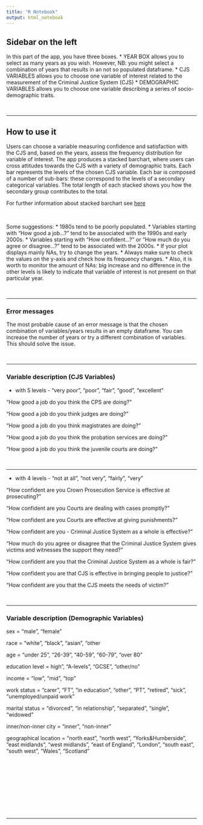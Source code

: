 ```yaml
---
title: "R Notebook"
output: html_notebook
---
```

## Sidebar on the left

In this part of the app, you have three boxes.
* YEAR BOX allows you to select as many years as you wish. However, NB: you might select a combination of years that results in an not so populated dataframe.
* CJS VARIABLES allows you to choose one variable of interest related to the measurement of the Criminal Justice System (CJS)
* DEMOGRAPHIC VARIABLES allows you to choose one variable describing a series of socio-demographic traits.

<p>&nbsp;</p>
________________________________________________________________________________________________________________________________________________________________

## How to use it 

Users can choose a variable measuring confidence and satisfaction with the CJS and, based on the years, assess the frequency distribution for variable of interest. 
The app produces a stacked barchart, where users can cross attitudes towards the CJS with a variety of demographic traits.
Each bar represents the levels of the chosen CJS variable. Each bar is composed of a number of sub-bars: these correspond to the levels of a secondary categorical variables. 
The total length of each stacked shows you how the secondary group contributes to the total.

For further information about stacked barchart see <a href=http://seeingdata.org/taketime/inside-the-chart-stacked-bar-chart/> here </a>

<p>&nbsp;</p>

Some suggestions: 
* 1980s tend to be poorly populated. 
* Variables starting with "How good a job...?" tend to be associated with the 1990s and early 2000s.
* Variables starting with "How confident...?" or "How much do you agree or disagree...?" tend to be associated with the 2000s.
* If your plot displays mainly NAs, try to change the years.
* Always make sure to check the values on the y-axis and check how its frequency changes. 
* Also, it is worth to monitor the amount of NAs: big increase and no difference in the other levels is likely to indicate that variable of interest is not present on that particular year.

<p>&nbsp;</p>
________________________________________________________________________________________________________________________________________________________________

### Error messages

The most probable cause of an error message is that the chosen combination of variables/years results in an empty dataframe. You can increase the number of years or try a different combination of variables. This should solve the issue. 

<p>&nbsp;</p>
________________________________________________________________________________________________________________________________________________________________

### Variable description (CJS Variables)

* with 5 levels - "very poor", "poor", "fair", "good", "excellent"

"How good a job do you think the CPS are doing?" 

"How good a job do you think judges are doing?" 

"How good a job do you think magistrates are doing?" 

"How good a job do you think the probation services are doing?"

"How good a job do you think the juvenile courts are doing?"

<p>&nbsp;</p>
________________________________________________________________________________________________________________________________________________________________

* with 4 levels - "not at all", "not very", "fairly", "very"

"How confident are you Crown Prosecution Service is effective at prosecuting?"

"How confident are you Courts are dealing with cases promptly?"

"How confident are you Courts are effective at giving punishments?"

"How confident are you - Criminal Justice System as a whole is effective?"

"How much do you agree or disagree that the Criminal Justice System gives victims and witnesses the support they need?"

"How confident are you that the Criminal Justice System as a whole is fair?"

"How confident you are that CJS is effective in bringing people to justice?"

"How confident are you that the CJS meets the needs of victim?"

<p>&nbsp;</p>
________________________________________________________________________________________________________________________________________________________________

### Variable description (Demographic Variables)

sex = "male", "female"

race = "white", "black", "asian", "other

age = "under 25", "26-39", "40-59", "60-79", "over 80"

education level = high", "A-levels", "GCSE", "other/no"

income = "low", "mid", "top"

work status = "carer", "FT", "in education", "other", "PT", "retired", "sick", "unemployed/unpaid work"

marital status = "divorced", "in relationship", "separated", "single", "widowed"

inner/non-inner city = "inner", "non-inner"

geographical location = "north east", "north west", "Yorks&Humberside", "east midlands", "west midlands", "east of England", "London", "south east", "south west", "Wales", "Scotland"

<p>&nbsp;</p>
<p>&nbsp;</p>
<p>&nbsp;</p>
<p>&nbsp;</p>
<p>&nbsp;</p>
____________________________________________________________________________________________________________________________________________________________________________